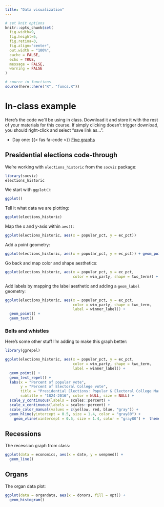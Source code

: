 ```yaml
---
title: "Data visualization"
---
```




```r
# set knit options
knitr::opts_chunk$set(
  fig.width=9, 
  fig.height=5, 
  fig.retina=3,
  fig.align="center",
  out.width = "100%",
  cache = FALSE,
  echo = TRUE,
  message = FALSE, 
  warning = FALSE
)

# source in functions
source(here::here("R", "funcs.R"))

```




# In-class example


Here's the code we'll be using in class. Download it and store it with the rest of your materials for this course. If simply clicking doesn't trigger download, you should right-click and select "save link as...". 

* Day one: {{< fas fa-code >}} [Five graphs](/files/example-scripts/five-graphs.R)



## Presidential elections code-through


We're working with `elections_historic` from the `socviz` package:

```r
library(socviz)
elections_historic
```


We start with `ggplot()`:

```r
ggplot()
```


Tell it what data we are plotting:

```r
ggplot(elections_historic)
```


Map the x and y-axis within `aes()`:

```r
ggplot(elections_historic, aes(x = popular_pct, y = ec_pct))
```


Add a point geometry:


```r
ggplot(elections_historic, aes(x = popular_pct, y = ec_pct)) + geom_point()
```


Go back and map color and shape aesthetics:


```r
ggplot(elections_historic, aes(x = popular_pct, y = ec_pct,
                               color = win_party, shape = two_term)) + geom_point()
```


Add labels by mapping the label aesthetic and adding a `geom_label` geometry:


```r
ggplot(elections_historic, aes(x = popular_pct, y = ec_pct,
                               color = win_party, shape = two_term, 
                               label = winner_label)) + 
  geom_point() +  
  geom_text() 
```



### Bells and whistles


Here's some other stuff I'm adding to make this graph better:


```r
library(ggrepel)

ggplot(elections_historic, aes(x = popular_pct, y = ec_pct,
                               color = win_party, shape = two_term, 
                               label = winner_label)) + 
  geom_point() +  
  geom_text_repel() + 
  labs(x = "Percent of popular vote", 
       y = "Percent of Electoral College vote", 
       title = "Presidential Elections: Popular & Electoral College Margins",
       subtitle = "1824-2016", color = NULL, size = NULL) + 
  scale_y_continuous(labels = scales::percent) + 
  scale_x_continuous(labels = scales::percent) + 
  scale_color_manual(values = c(yellow, red, blue, "gray")) + 
  geom_hline(yintercept = 0.5, size = 1.4, color = "gray80") +
    geom_vline(xintercept = 0.5, size = 1.4, color = "gray80") +  theme(legend.position = "none") 
```



## Recessions


The recession graph from class:


```r
ggplot(data = economics, aes(x = date, y = uempmed)) + 
  geom_line()
```



## Organs


The organ data plot:


```r
ggplot(data = organdata, aes(x = donors, fill = opt)) + 
  geom_histogram()
```


